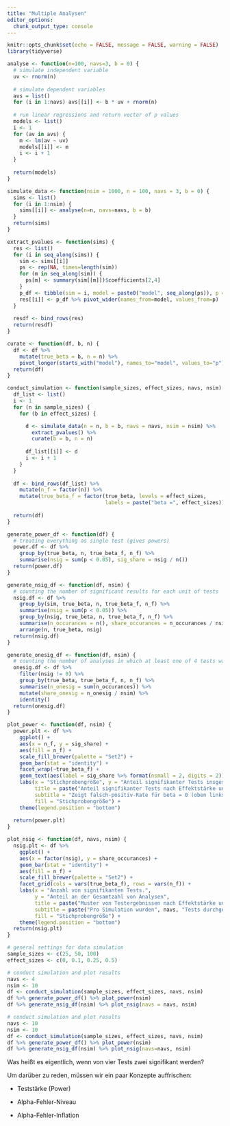 ```yaml
---
title: "Multiple Analysen"
editor_options: 
  chunk_output_type: console
---
```


```r
knitr::opts_chunk$set(echo = FALSE, message = FALSE, warning = FALSE)
library(tidyverse)
```

```r
analyse <- function(n=100, navs=3, b = 0) {
  # simulate independent variable
  uv <- rnorm(n)
  
  # simulate dependent variables
  avs = list()
  for (i in 1:navs) avs[[i]] <- b * uv + rnorm(n)
  
  # run linear regressions and return vector of p values
  models <- list()
  i <- 1
  for (av in avs) {
    m <- lm(av ~ uv)
    models[[i]] <- m
    i <- i + 1
  }
  
  return(models)
}
```

```r
simulate_data <- function(nsim = 1000, n = 100, navs = 3, b = 0) {
  sims <- list()
  for (i in 1:nsim) {
    sims[[i]] <- analyse(n=n, navs=navs, b = b)
  }
  return(sims)
}
```

```r
extract_pvalues <- function(sims) {
  res <- list()
  for (i in seq_along(sims)) {
    sim <- sims[[i]]
    ps <- rep(NA, times=length(sim))
    for (m in seq_along(sim)) {
      ps[m] <- summary(sim[[m]])$coefficients[2,4]
    }
    p_df <- tibble(sim = i, model = paste0("model", seq_along(ps)), p = ps)
    res[[i]] <- p_df %>% pivot_wider(names_from=model, values_from=p)
  }
  
  resdf <- bind_rows(res)
  return(resdf)
}
```

```r
curate <- function(df, b, n) {
  df <- df %>% 
    mutate(true_beta = b, n = n) %>% 
    pivot_longer(starts_with("model"), names_to="model", values_to="p")
  return(df)
}
```

```r
conduct_simulation <- function(sample_sizes, effect_sizes, navs, nsim) {
  df_list <- list()
  i <- 1
  for (n in sample_sizes) {
    for (b in effect_sizes) {

      d <- simulate_data(n = n, b = b, navs = navs, nsim = nsim) %>% 
        extract_pvalues() %>% 
        curate(b = b, n = n)  
      
      df_list[[i]] <- d
      i <- i + 1
    }
  }
  
  df <- bind_rows(df_list) %>% 
    mutate(n_f = factor(n)) %>% 
    mutate(true_beta_f = factor(true_beta, levels = effect_sizes,
                                labels = paste("beta =", effect_sizes)))
  
  return(df)
}
```

```r
generate_power_df <- function(df) {
  # treating everything as single test (gives powers)
  power.df <- df %>% 
    group_by(true_beta, n, true_beta_f, n_f) %>% 
    summarise(nsig = sum(p < 0.05), sig_share = nsig / n())
  return(power.df)
}
```

```r
generate_nsig_df <- function(df, nsim) {
  # counting the number of significant results for each unit of tests
  nsig.df <- df %>%
    group_by(sim, true_beta, n, true_beta_f, n_f) %>% 
    summarise(nsig = sum(p < 0.05)) %>% 
    group_by(nsig, true_beta, n, true_beta_f, n_f) %>% 
    summarise(n_occurances = n(), share_occurances = n_occurances / nsim) %>% 
    arrange(n, true_beta, nsig)
  return(nsig.df)
}
```

```r
generate_onesig_df <- function(df, nsim) {
  # counting the number of analyses in which at least one of 4 tests was significant
  onesig.df <- df %>% 
    filter(nsig != 0) %>% 
    group_by(true_beta, true_beta_f, n, n_f) %>% 
    summarise(n_onesig = sum(n_occurances)) %>% 
    mutate(share_onesig = n_onesig / nsim) %>% 
    identity()
  return(onesig.df)
}
```

```r
plot_power <- function(df, nsim) {
  power.plt <- df %>% 
    ggplot() +
    aes(x = n_f, y = sig_share) +
    aes(fill = n_f) +
    scale_fill_brewer(palette = "Set2") +
    geom_bar(stat = "identity") +
    facet_wrap(~true_beta_f) +
    geom_text(aes(label = sig_share %>% format(nsmall = 2, digits = 2)), nudge_y = 0.05) +
    labs(x = "Stichprobengröße", y = "Anteil signifikanter Tests insgesamt",
         title = paste("Anteil signifikanter Tests nach Effektstärke und Stichprobengröße. nsim =", nsim),
         subtitle = "Zeigt falsch-positiv-Rate für beta = 0 (oben links) und Power für verschiedene Effektstärken beta > 0",
         fill = "Stichprobengröße") +
    theme(legend.position = "bottom")
  
  return(power.plt)
}
```

```r
plot_nsig <- function(df, navs, nsim) {
  nsig.plt <- df %>% 
    ggplot() +
    aes(x = factor(nsig), y = share_occurances) +
    geom_bar(stat = "identity") +
    aes(fill = n_f) +
    scale_fill_brewer(palette = "Set2") +
    facet_grid(cols = vars(true_beta_f), rows = vars(n_f)) +
    labs(x = "Anzahl von signifikanten Tests.",
         y = "Anteil an der Gesamtzahl von Analysen",
         title = paste("Muster von Testergebnissen nach Effektstärke und Stichprobengröße. nsim =", nsim),
         subtitle = paste("Pro Simulation wurden", navs, "Tests durchgeführt. In der linken Spalte (beta = 0) ist Alpha-Fehler-Inflation sichtbar."), 
         fill = "Stichprobengröße") +
    theme(legend.position = "bottom")
  return(nsig.plt)
}
```

```r
# general settings for data simulation
sample_sizes <- c(25, 50, 100)
effect_sizes <- c(0, 0.1, 0.25, 0.5)
```

```r
# conduct simulation and plot results
navs <- 4
nsim <- 10
df <- conduct_simulation(sample_sizes, effect_sizes, navs, nsim)
df %>% generate_power_df() %>% plot_power(nsim)
df %>% generate_nsig_df(nsim) %>% plot_nsig(navs = navs, nsim)
```

```r
# conduct simulation and plot results
navs <- 10
nsim <- 10
df <- conduct_simulation(sample_sizes, effect_sizes, navs, nsim)
df %>% generate_power_df() %>% plot_power(nsim)
df %>% generate_nsig_df(nsim) %>% plot_nsig(navs=navs, nsim)
```

Was heißt es eigentlich, wenn von vier Tests zwei signifikant werden?

Um darüber zu reden, müssen wir ein paar Konzepte auffrischen:

-   Teststärke (Power)

-   Alpha-Fehler-Niveau

-   Alpha-Fehler-Inflation
